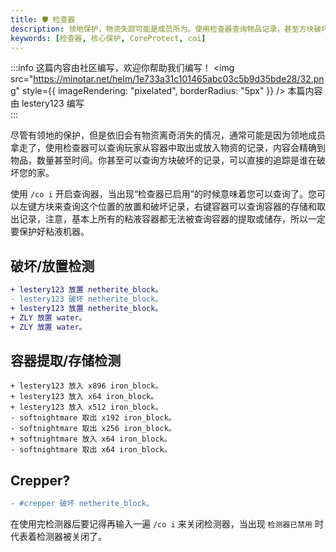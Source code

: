 ```yaml
---
title: 🛡️ 检查器
description: 领地保护，物资失踪可能是成员所为。使用检查器查询物品记录，甚至方块破坏记录，轻松追踪犯罪者。使用/co i打开检查器，左键方块查询放置破坏记录，右键容器查询存储记录。注意保护粘液机器。
keywords: [检查器, 核心保护, CoreProtect, coi]
---
```


:::info 这篇内容由社区编写，欢迎你帮助我们编写！
<img
  src="https://minotar.net/helm/1e733a31c101465abc03c5b9d35bde28/32.png"
  style={{ imageRendering: "pixelated", borderRadius: "5px" }}
/> 本篇内容由 lestery123 编写  
:::

尽管有领地的保护，但是依旧会有物资离奇消失的情况，通常可能是因为领地成员拿走了，使用检查器可以查询玩家从容器中取出或放入物资的记录，内容会精确到物品，数量甚至时间。你甚至可以查询方块破坏的记录，可以直接的追踪是谁在破坏您的家。

使用 `/co i` 开启查询器，当出现“检查器已启用”的时候意味着您可以查询了。您可以左键方块来查询这个位置的放置和破坏记录，右键容器可以查询容器的存储和取出记录，注意，基本上所有的粘液容器都无法被查询容器的提取或储存，所以一定要保护好粘液机器。

## 破坏/放置检测

```diff
+ lestery123 放置 netherite_block。
- lestery123 破坏 netherite_block。
+ lestery123 放置 netherite_block。
+ ZLY 放置 water。
+ ZLY 放置 water。
```

## 容器提取/存储检测

```
+ lestery123 放入 x896 iron_block。
+ lestery123 放入 x64 iron_block。
+ lestery123 放入 x512 iron_block。
- softnightmare 取出 x192 iron_block。
- softnightmare 取出 x256 iron_block。
+ softnightmare 放入 x64 iron_block。
- softnightmare 取出 x64 iron_block。
```

## Crepper?

```diff
- #crepper 破坏 netherite_block。
```

在使用完检测器后要记得再输入一遍 `/co i` 来关闭检测器，当出现 `检测器已禁用` 时代表着检测器被关闭了。
